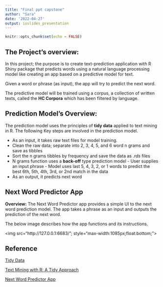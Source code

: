 ---
title: "Final ppt capstone"
author: "Sara"
date: '2022-04-27'
output: ioslides_presentation
---

```{r setup, include=FALSE}
knitr::opts_chunk$set(echo = FALSE)
```


## The Project's overview:

In this project; the purpose is to create text-prediction application with R Shiny package that predicts words using a natural language processing model like creating an app based on a predictive model for text.

Given a word or phrase (as input), the app will try to predict the next word.

The predictive model will be trained using a corpus, a collection of written texts, called the **HC Corpora** which has been filtered by language.

## Prediction Model's Overview:

The prediction model uses the principles of **tidy data** applied to text mining in R. 
The following Key steps are involved in the prediction model.

* As an input, it takes raw text files for model training.
* Clean the raw data; separate into 2, 3, 4, 5, and 6 word n grams and save as tibbles
* Sort the n grams tibbles by frequency and save the data as *.rds* files
* N grams function uses a **back-off** type prediction model
      - User supplies an input phrase
      - Model uses last 5, 4, 3, 2, or 1 words to predict the best 6th, 5th, 4th, 3rd, or 2nd   match in the data
* As an output, it predicts next word

## Next Word Predictor App

**Overview:** The Next Word Predictor app provides a simple UI to the next word prediction model. The app takes a phrase as an input and outputs the prediction of the next word.




The below image describes how the app functions and its instructions.

<img src="http://127.0.0.1:6683/"; style="max-width:1085px;float:bottom;">

## Reference

[Tidy Data](http://vita.had.co.nz/papers/tidy-data.html)

[Text Mining with R: A Tidy Approach](http://tidytextmining.com/index.html)

[Next Word Predictor App](http://127.0.0.1:6683/)